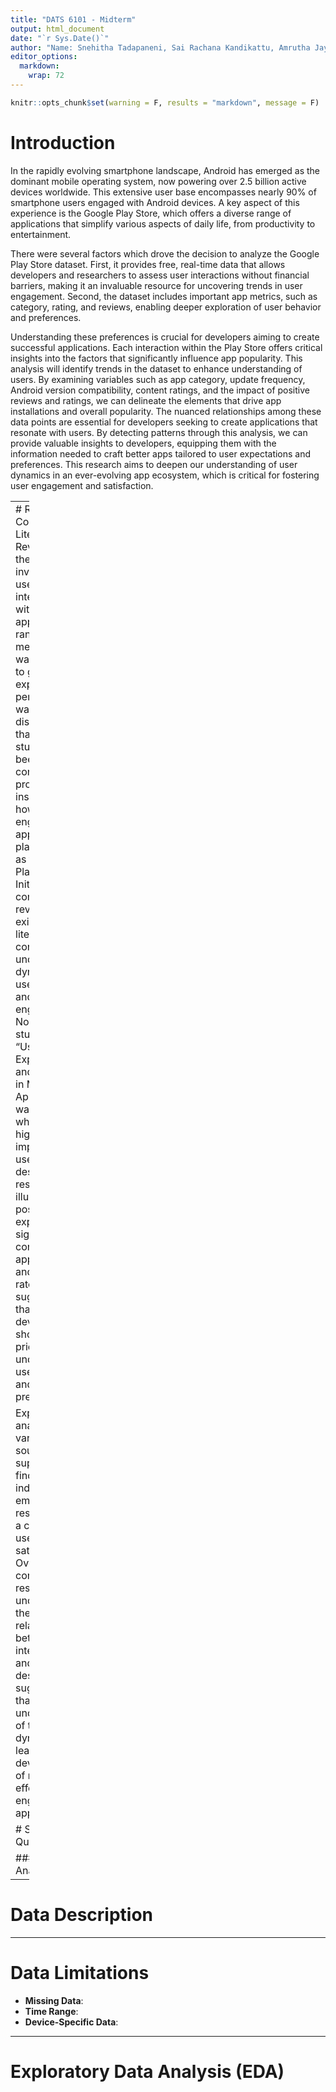 ```yaml
---
title: "DATS 6101 - Midterm"
output: html_document
date: "`r Sys.Date()`"
author: "Name: Snehitha Tadapaneni, Sai Rachana Kandikattu, Amrutha Jayachandradhara, Wilona Nguyen, Pramod Krishnachari"
editor_options: 
  markdown: 
    wrap: 72
---
```


```r
knitr::opts_chunk$set(warning = F, results = "markdown", message = F)
```

# Introduction

In the rapidly evolving smartphone landscape, Android has emerged as the dominant mobile operating system, now powering over 2.5 billion active devices worldwide. This extensive user base encompasses nearly 90% of smartphone users engaged with Android devices. A key aspect of this experience is the Google Play Store, which offers a diverse range of applications that simplify various aspects of daily life, from productivity to entertainment.

There were several factors which drove the decision to analyze the Google Play Store dataset. First, it provides free, real-time data that allows developers and researchers to assess user interactions without financial barriers, making it an invaluable resource for uncovering trends in user engagement. Second, the dataset includes important app metrics, such as category, rating, and reviews, enabling deeper exploration of user behavior and preferences.

Understanding these preferences is crucial for developers aiming to create successful applications. Each interaction within the Play Store offers critical insights into the factors that significantly influence app popularity. This analysis will identify trends in the dataset to enhance understanding of users. By examining variables such as app category, update frequency, Android version compatibility, content ratings, and the impact of positive reviews and ratings, we can delineate the elements that drive app installations and overall popularity. The nuanced relationships among these data points are essential for developers seeking to create applications that resonate with users. By detecting patterns through this analysis, we can provide valuable insights to developers, equipping them with the information needed to craft better apps tailored to user expectations and preferences. This research aims to deepen our understanding of user dynamics in an ever-evolving app ecosystem, which is critical for fostering user engagement and satisfaction.



---
# Research Context and Literature Review
During the investigation of user interactions with mobile applications, a range of methodologies was explored to gain an expert perspective. It was discovered that numerous studies have been conducted to provide insights into how users engage with apps on platforms such as the Google Play Store.  Initially, a comprehensive review of existing literature was conducted to understand the dynamics of user behavior and app engagement. Notably, the study titled "User Experience and Interaction in Mobile Applications" was analyzed, which highlighted the importance of user-centric design. This research illustrated that positive user experiences significantly contribute to app success and retention rates, suggesting that developers should prioritize understanding user needs and preferences.


Expert analyses from various sources further supported the findings, indicating that emotional responses play a crucial role in user satisfaction. Overall, the conducted research underscores the nuanced relationships between user interactions and app design, suggesting that a deeper understanding of these dynamics can lead to the development of more effective and engaging applications.

# SMART Question


### SMART Analysis

---

# Data Description

---

# Data Limitations
- **Missing Data**: 
- **Time Range**: 
- **Device-Specific Data**: 



---

# Exploratory Data Analysis (EDA)
